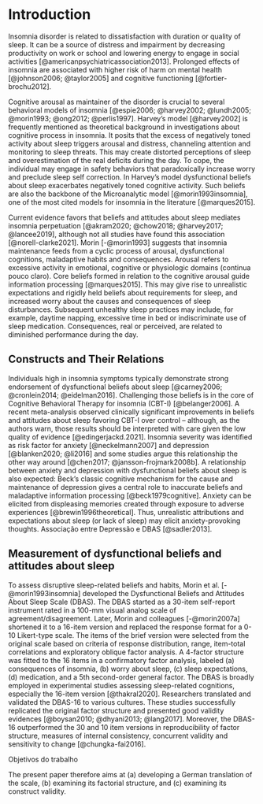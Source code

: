 
# Introduction

Insomnia disorder is related to dissatisfaction with duration or quality of sleep. It can be a source of distress and impairment by decreasing productivity on work or school and lowering energy to engage in social activities [@americanpsychiatricassociation2013]. Prolonged effects of insomnia are associated with higher risk of harm on mental health [@johnson2006; @taylor2005] and cognitive functioning [@fortier-brochu2012].

Cognitive arousal as maintainer of the disorder is crucial to several behavioral models of insomnia [@espie2006; @harvey2002; @lundh2005; @morin1993; @ong2012; @perlis1997]. Harvey's model [@harvey2002] is frequently mentioned as theoretical background in investigations about cognitive process in insomnia. It posits that the excess of negatively toned activity about sleep triggers arousal and distress, channeling attention and monitoring to sleep threats. This may create distorted perceptions of sleep and overestimation of the real deficits during the day. To cope, the individual may engage in safety behaviors that paradoxically increase worry and preclude sleep self correction. In Harvey's model dysfunctional beliefs about sleep exacerbates negatively toned cognitive activity. Such beliefs are also the backbone of the Microanalytic model [@morin1993insomnia], one of the most cited models for insomnia in the literature [@marques2015].

Current evidence favors that beliefs and attitudes about sleep mediates insomnia perpetuation [@akram2020; @chow2018; @harvey2017; @lancee2019], although not all studies have found this association [@norell-clarke2021]. Morin [-@morin1993] suggests that insomnia maintenance feeds from a cyclic process of arousal, dysfunctional cognitions, maladaptive habits and consequences. Arousal refers to excessive activity in emotional, cognitive or physiologic domains (continua pouco claro). Core beliefs formed in relation to the cognitive arousal guide information processing [@marques2015]. This may give rise to unrealistic expectations and rigidly held beliefs about requirements for sleep, and increased worry about the causes and consequences of sleep disturbances. Subsequent unhealthy sleep practices may include, for example, daytime napping, excessive time in bed or indiscriminate use of sleep medication. Consequences, real or perceived, are related to diminished performance during the day.

## Constructs and Their Relations

Individuals high in insomnia symptoms typically demonstrate strong endorsement of dysfunctional beliefs about sleep [@carney2006; @cronlein2014; @eidelman2016]. Challenging those beliefs is in the core of Cognitive Behavioral Therapy for insomnia (CBT-I) [@belanger2006]. A recent meta-analysis observed clinically significant improvements in beliefs and attitudes about sleep favoring CBT-I over control -- although, as the authors warn, those results should be interpreted with care given the low quality of evidence [@edingerjackd.2021]. Insomnia severity was identified as risk factor for anxiety [@neckelmann2007] and depression [@blanken2020; @li2016] and some studies argue this relationship the other way around [@chen2017; @jansson-frojmark2008b].  A relationship between anxiety and depression with dysfunctional beliefs about sleep is also expected: Beck's classic cognitive mechanism for the cause and maintenance of depression gives a central role to inaccurate beliefs and maladaptive information processing [@beck1979cognitive]. Anxiety can be elicited from displeasing memories created through exposure to adverse experiences [@brewin1996theoretical]. Thus, unrealistic attributions and expectations about sleep (or lack of sleep) may elicit anxiety-provoking thoughts. Associação entre Depressão e DBAS [@sadler2013].


## Measurement of dysfunctional beliefs and attitudes about sleep

To assess disruptive sleep-related beliefs and habits, Morin et al. [-@morin1993insomnia] developed the Dysfunctional Beliefs and Attitudes About Sleep Scale (DBAS). The DBAS started as a 30-item self-report instrument rated in a 100-mm visual analog scale of agreement/disagreement. Later, Morin and colleagues [-@morin2007a] shortened it to a 16-item version and replaced the response format for a 0-10 Likert-type scale. The items of the brief version were selected from the original scale based on criteria of response distribution, range, item-total correlations and exploratory oblique factor analysis. A 4-factor structure was fitted to the 16 items in a confirmatory factor analysis, labeled (a) consequences of insomnia, (b) worry about sleep, (c) sleep expectations, (d) medication, and a 5th second-order general factor. The DBAS is broadly employed in experimental studies assessing sleep-related cognitions, especially the 16-item version [@thakral2020]. Researchers translated and validated the DBAS-16 to various cultures. These studies successfully replicated the original factor structure and presented good validity evidences [@boysan2010; @dhyani2013; @lang2017]. Moreover, the DBAS-16 outperformed the 30 and 10 item versions in reproducibility of factor structure, measures of internal consistency, concurrent validity and sensitivity to change [@chungka-fai2016].


Objetivos do trabalho

The present paper therefore aims at (a) developing a German translation of the scale, (b) examining its factorial structure, and (c) examining its construct validity.